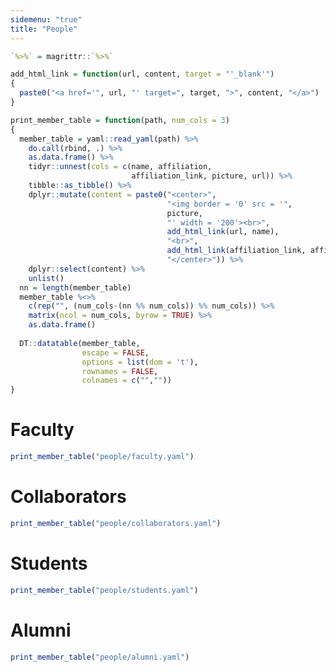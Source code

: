 ```yaml
---
sidemenu: "true"
title: "People"
---
```


```r
`%>%` = magrittr::`%>%`

add_html_link = function(url, content, target = "'_blank'")
{
  paste0("<a href='", url, "' target=", target, ">", content, "</a>")
}

print_member_table = function(path, num_cols = 3)
{
  member_table = yaml::read_yaml(path) %>% 
    do.call(rbind, .) %>% 
    as.data.frame() %>% 
    tidyr::unnest(cols = c(name, affiliation, 
                           affiliation_link, picture, url)) %>%
    tibble::as_tibble() %>%
    dplyr::mutate(content = paste0("<center>",
                                   "<img border = '0' src = '",
                                   picture,
                                   "' width = '200'><br>",
                                   add_html_link(url, name),
                                   "<br>",
                                   add_html_link(affiliation_link, affiliation),
                                   "</center>")) %>%
    dplyr::select(content) %>%
    unlist()
  nn = length(member_table)
  member_table %<>% 
    c(rep("", (num_cols-(nn %% num_cols)) %% num_cols)) %>%
    matrix(ncol = num_cols, byrow = TRUE) %>%
    as.data.frame()
  
  DT::datatable(member_table,
                escape = FALSE,
                options = list(dom = 't'),
                rownames = FALSE,
                colnames = c("",""))
}
```

# Faculty

```r
print_member_table("people/faculty.yaml")
```

# Collaborators

```r
print_member_table("people/collaborators.yaml")
```

# Students

```r
print_member_table("people/students.yaml")
```

# Alumni

```r
print_member_table("people/alumni.yaml")
```


